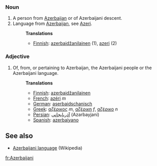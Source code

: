 ===Noun===
#A person from [[Azerbaijan]] or of Azerbaijani descent.
# Language from [[Azerbaijan]], see [[Azeri]].
#:'''Translations'''
#:*[[Finnish]]: [[azerbaidžanilainen]] (1), [[azeri]] (2)

===Adjective===
#Of, from, or pertaining to Azerbaijan, the Azerbaijani people or the Azerbaijani language.
#:'''Translations'''
#:*[[Finnish]]: [[azerbaidžanilainen]]
#:*[[French]]: [[azéri]] ''m''
#:*[[German]]: [[aserbaidschanisch]]
#:*[[Greek]]: [[αζέρικος]] ''m'', [[αζέρικη]] ''f'', [[αζέρικο]] ''n''
#:*[[Persian]]: [[آذربایجانی]] (Azarbayjani)
#:*[[Spanish]]: [[azerbaiyano]]

== See also ==

* [[w:Azerbaijani language|Azerbaijani language]] (Wikipedia)

[[fr:Azerbaijani]]